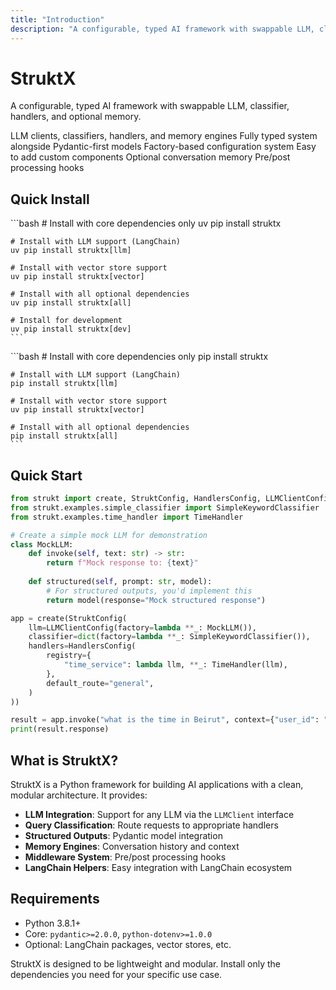 ```yaml
---
title: "Introduction"
description: "A configurable, typed AI framework with swappable LLM, classifier, handlers, and optional memory"
---
```


# StruktX

A configurable, typed AI framework with swappable LLM, classifier, handlers, and optional memory.

<CardGroup cols={2}>
  <Card title="Swappable Components" icon="arrows-repeat" iconType="regular" href="/configuration">
    LLM clients, classifiers, handlers, and memory engines
  </Card>
  <Card title="Type Safety" icon="note-sticky" href="/configuration">
    Fully typed system alongside Pydantic-first models
  </Card>
  <Card title="Configurable" icon="wrench-simple" href="/configuration">
    Factory-based configuration system
  </Card>
  <Card title="Extensible" icon="plug" href="/examples">
    Easy to add custom components
  </Card>
  <Card title="Memory Support" icon="head-side-brain" href="/middleware">
    Optional conversation memory
  </Card>
  <Card title="Middleware" icon="arrow-progress" href="/middleware">
    Pre/post processing hooks
  </Card>
</CardGroup>

## Quick Install

<Tabs>
  <Tab title="uv (Recommended)">
    ```bash
    # Install with core dependencies only
    uv pip install struktx
    
    # Install with LLM support (LangChain)
    uv pip install struktx[llm]
    
    # Install with vector store support
    uv pip install struktx[vector]
    
    # Install with all optional dependencies
    uv pip install struktx[all]
    
    # Install for development
    uv pip install struktx[dev]
    ```
  </Tab>
  <Tab title="pip">
    ```bash
    # Install with core dependencies only
    pip install struktx
    
    # Install with LLM support (LangChain)
    pip install struktx[llm]
    
    # Install with vector store support
    uv pip install struktx[vector]
    
    # Install with all optional dependencies
    pip install struktx[all]
    ```
  </Tab>
</Tabs>

## Quick Start

```python
from strukt import create, StruktConfig, HandlersConfig, LLMClientConfig
from strukt.examples.simple_classifier import SimpleKeywordClassifier
from strukt.examples.time_handler import TimeHandler

# Create a simple mock LLM for demonstration
class MockLLM:
    def invoke(self, text: str) -> str:
        return f"Mock response to: {text}"
    
    def structured(self, prompt: str, model):
        # For structured outputs, you'd implement this
        return model(response="Mock structured response")

app = create(StruktConfig(
    llm=LLMClientConfig(factory=lambda **_: MockLLM()),
    classifier=dict(factory=lambda **_: SimpleKeywordClassifier()),
    handlers=HandlersConfig(
        registry={
            "time_service": lambda llm, **_: TimeHandler(llm),
        },
        default_route="general",
    )
))

result = app.invoke("what is the time in Beirut", context={"user_id": "u1"})
print(result.response)
```

## What is StruktX?

StruktX is a Python framework for building AI applications with a clean, modular architecture. It provides:

- **LLM Integration**: Support for any LLM via the `LLMClient` interface
- **Query Classification**: Route requests to appropriate handlers
- **Structured Outputs**: Pydantic model integration
- **Memory Engines**: Conversation history and context
- **Middleware System**: Pre/post processing hooks
- **LangChain Helpers**: Easy integration with LangChain ecosystem

## Requirements

- Python 3.8.1\+
- Core: `pydantic>=2.0.0`, `python-dotenv>=1.0.0`
- Optional: LangChain packages, vector stores, etc.

<Note>
  StruktX is designed to be lightweight and modular. Install only the dependencies you need for your specific use case.
</Note>